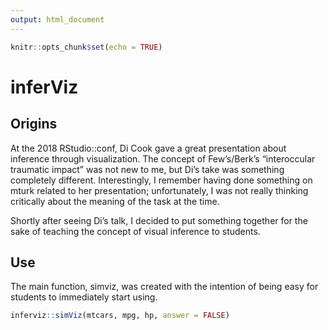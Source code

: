 ```yaml
---
output: html_document
---
```


```r
knitr::opts_chunk$set(echo = TRUE)
```

# inferViz

## Origins

At the 2018 RStudio::conf, Di Cook gave a great presentation about inference through visualization. The concept of Few's/Berk's "interoccular traumatic impact" was not new to me, but Di's take was something completely different. Interestingly, I remember having done something on mturk related to her presentation; unfortunately, I was not really thinking critically about the meaning of the task at the time.

Shortly after seeing Di's talk, I decided to put something together for the sake of teaching the concept of visual inference to students. 

## Use 

The main function, simviz, was created with the intention of being easy for students to immediately start using.

```r
inferviz::simViz(mtcars, mpg, hp, answer = FALSE)
```

